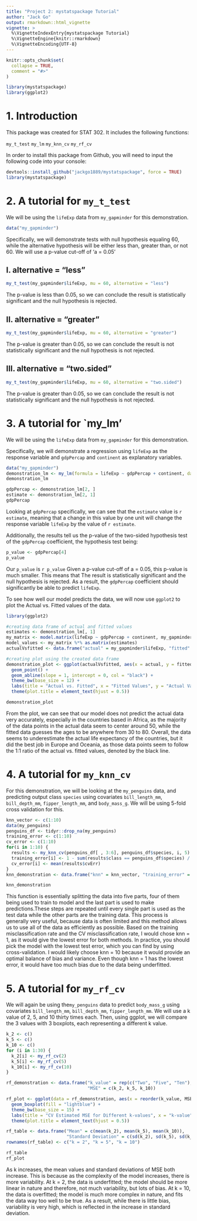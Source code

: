 ```yaml
---
title: "Project 2: mystatspackage Tutorial"
author: "Jack Go"
output: rmarkdown::html_vignette
vignette: >
  %\VignetteIndexEntry{mystatspackage Tutorial}
  %\VignetteEngine{knitr::rmarkdown}
  %\VignetteEncoding{UTF-8}
---
```

  
```r
knitr::opts_chunk$set(
  collapse = TRUE,
  comment = "#>"
)
```

```r
library(mystatspackage)
library(ggplot2)
```

# 1. Introduction

This package was created for STAT 302. It includes the following functions:
  
`my_t_test`
`my_lm`
`my_knn_cv`
`my_rf_cv`

In order to install this package from Github, you will need to input the following code into your console:
```r
devtools::install_github("jackgo1889/mystatspackage", force = TRUE)
library(mystatspackage)
```

# 2. A tutorial for `my_t_test`

We will be using the `lifeExp` data from `my_gapminder` for this demonstration.

```r
data("my_gapminder")
```

Specifically, we will demonstrate tests with null hypothesis equaling 60, while the alternative hypothesis will be either less than, greater than, or not 60. We will use a p-value cut-off of 'a = 0.05'

## I. alternative = "less"

\begin{align}
H_0: \mu &= 60,\\
H_a: \mu &< 60.
\end{align}

```r
my_t_test(my_gapminder$lifeExp, mu = 60, alternative = "less")
```

The p-value is less than 0.05, so we can conclude the result is statistically significant and the null hypothesis is rejected.

## II. alternative = "greater"

\begin{align}
H_0: \mu &= 60,\\
H_a: \mu &> 60.
\end{align}

```r
my_t_test(my_gapminder$lifeExp, mu = 60, alternative = "greater")
```

The p-value is greater than 0.05, so we can conclude the result is not statistically significant and the null hypothesis is not rejected.

## III. alternative = "two.sided"

\begin{align}
H_0: \mu &= 60,\\
H_a: \mu &\neq 60.
\end{align}

```r
my_t_test(my_gapminder$lifeExp, mu = 60, alternative = "two.sided")
```

The p-value is greater than 0.05, so we can conclude the result is not statistically significant and the null hypothesis is not rejected.

# 3. A tutorial for `my_lm'

We will be using the `lifeExp` data from `my_gapminder` for this demonstration.

Specifically, we will demonstrate a regression using `lifeExp` as the response variable and `gdpPercap` and `continent` as explanatory variables. 

```r
data("my_gapminder")
demonstration_lm <- my_lm(formula = lifeExp ~ gdpPercap + continent, data = my_gapminder)
demonstration_lm
```

```r
gdpPercap <- demonstration_lm[2, ]
estimate <- demonstration_lm[2, 1]
gdpPercap
```

Looking at `gdpPercap` specifically, we can see that the `estimate` value is `r estimate`, meaning that a change in this value by one unit will change the response variable `lifeExp` by the value of `r estimate`.

Additionally, the results tell us the p-value of the two-sided hypothesis test of the `gdpPercap` coefficient, the hypothesis test being:
  
  \begin{align}
H_0: \beta &= 0,\\
H_a: \beta &\neq 0.
\end{align}

```r
p_value <- gdpPercap[4]
p_value
```

Our `p_value` is `r p_value` Given a p-value cut-off of a = 0.05, this p-value is much smaller. This means that The result is statistically significant and the null hypothesis is rejected. As a result, the `gdpPercap` coefficient should significantly be able to predict `lifeExp`.

To see how well our model predicts the data, we will now use `ggplot2` to plot the Actual vs. Fitted values of the data.

```r
library(ggplot2)

#creating data frame of actual and fitted values
estimates <- demonstration_lm[, 1]
my_matrix <- model.matrix(lifeExp ~ gdpPercap + continent, my_gapminder)
model_values <- my_matrix %*% as.matrix(estimates)
actualVsfitted <- data.frame("actual" = my_gapminder$lifeExp, "fitted" = model_values, "Continent" = my_gapminder$continent)

#creating plot using the created data frame
demonstration_plot <- ggplot(actualVsfitted, aes(x = actual, y = fitted, color = Continent)) +
  geom_point() +
  geom_abline(slope = 1, intercept = 0, col = "black") + 
  theme_bw(base_size = 12) +
  labs(title = "Actual vs. Fitted", x = "Fitted Values", y = "Actual Values") + 
  theme(plot.title = element_text(hjust = 0.5))

demonstration_plot
```
From the plot, we can see that our model does not predict the actual data very accurately, especially in the countries based in Africa, as the majority of the data points in the actual data seem to center around 50, while the fitted data guesses the ages to be anywhere from 30 to 80. Overall, the data seems to underestimate the actual life expectancy of the countries, but it did the best job in Europe and Oceania, as those data points seem to follow the 1:1 ratio of the actual vs. fitted values, denoted by the black line.

# 4. A tutorial for `my_knn_cv`

For this demonstration, we will be looking at the `my_penguins` data, and predicting output class `species` using covariates `bill_length_mm`, `bill_depth_mm`, `fipper_length_mm`, and `body_mass_g`. We will be using 5-fold cross validation for this.

```r

knn_vector <- c(1:10)
data(my_penguins)
penguins_df <- tidyr::drop_na(my_penguins)
training_error <- c(1:10)
cv_error <- c(1:10)
for(i in 1:10) {
  results <- my_knn_cv(penguins_df[ , 3:6], penguins_df$species, i, 5)
  training_error[i] <- 1 - sum(results$class == penguins_df$species) / nrow(penguins_df)
  cv_error[i] <- mean(results$cvErr)
}
knn_demonstration <- data.frame("knn" = knn_vector, "training_error" = training_error, "cv_error" = cv_error)

knn_demonstration
```
This function is essentially splitting the data into five parts, four of them being used to train to model and the last part is used to make predictions.These steps are repeated until every single part is used as the test data while the other parts are the training data. This process is generally very useful, because data is often limited and this method allows us to use all of the data as efficiently as possible. Based on the training misclassification rate and the CV misclassification rate, I would chose knn = 1, as it would give the lowest error for both methods. In practice, you should pick the model with the lowest test error, which you can find by using cross-validation. I would likely choose knn = 10 because it would provide an optimal balance of bias and variance. Even though knn = 1 has the lowest error, it would have too much bias due to the data being underfitted.

# 5. A tutorial for `my_rf_cv`

We will again be using the`my_penguins` data to predict `body_mass_g` using covariates `bill_length_mm`, `bill_depth_mm`, `fipper_length_mm`. We will use a k value of 2, 5, and 10 thirty times each. Then, using ggplot, we will compare the 3 values with 3 boxplots, each representing a different k value.

```r
k_2 <- c()
k_5 <- c()
k_10 <- c()
for (i in 1:30) {
  k_2[i] <- my_rf_cv(2)
  k_5[i] <- my_rf_cv(5)
  k_10[i] <- my_rf_cv(10)
}
```

```r
rf_demonstration <- data.frame("k_value" = rep(c("Two", "Five", "Ten"), each = 30), 
                               "MSE" = c(k_2, k_5, k_10))

rf_plot <- ggplot(data = rf_demonstration, aes(x = reorder(k_value, MSE), y = MSE, group = k_value)) + 
  geom_boxplot(fill = "lightblue") +
  theme_bw(base_size = 15) +
  labs(title = "CV Estimated MSE for Different k-values", x = "k-value", y = "MSE") +
  theme(plot.title = element_text(hjust = 0.5))

rf_table <- data.frame("Mean" = c(mean(k_2), mean(k_5), mean(k_10)), 
                       "Standard Deviation" = c(sd(k_2), sd(k_5), sd(k_10)))
rownames(rf_table) <- c("k = 2", "k = 5", "k = 10")

rf_table
rf_plot
```

As k increases, the mean values and standard deviations of MSE both increase. This is because as the complexity of the model increases, there is more variability. At k = 2, the data is underfitted; the model should be more linear in nature and therefore, not much variability, but lots of bias. At k = 10, the data is overfitted; the model is much more complex in nature, and fits the data way too well to be true. As a result, while there is little bias, variability is very high, which is reflected in the increase in standard deviation.

